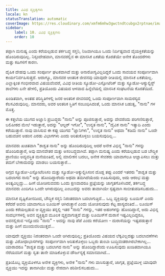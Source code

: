 ```yaml
---
title: ವಿವಿಧ ವ್ಯಕ್ತಿತ್ವಗಳು
locale: kn
statusTranslation: automatic
coverImage: https://res.cloudinary.com/xmfm6mhw3gwctndtcubgx2rptnae/image/upload/v1740468922/small_cover_tratado_de_psicologia_revolucionaria_a4c0dca4e0.webp
sidebar:
    label: 10. ವಿವಿಧ ವ್ಯಕ್ತಿತ್ವಗಳು
    order: 10
---
```

ತಪ್ಪಾಗಿ ಮನುಷ್ಯ ಎಂದು ಕರೆಯಲ್ಪಡುವ ತರ್ಕಬದ್ಧ ಸಸ್ತನಿ, ನಿಜವಾಗಿಯೂ ಒಂದು ನಿರ್ದಿಷ್ಟವಾದ ವೈಯಕ್ತಿಕತೆಯನ್ನು ಹೊಂದಿರುವುದಿಲ್ಲ. ನಿಸ್ಸಂದೇಹವಾಗಿ, ಮಾನವರಲ್ಲಿನ ಈ ಮಾನಸಿಕ ಏಕತೆಯ ಕೊರತೆಯೇ ಅನೇಕ ತೊಂದರೆಗಳು ಮತ್ತು ಕಹಿಗಳಿಗೆ ಕಾರಣ.

ದೈಹಿಕ ದೇಹವು ಒಂದು ಸಂಪೂರ್ಣ ಘಟಕವಾಗಿದೆ ಮತ್ತು ಅನಾರೋಗ್ಯವಿಲ್ಲದಿದ್ದರೆ ಒಂದು ಸಾವಯವ ಸಂಪೂರ್ಣವಾಗಿ ಕಾರ್ಯನಿರ್ವಹಿಸುತ್ತದೆ. ಆದಾಗ್ಯೂ, ಮಾನವರ ಆಂತರಿಕ ಜೀವನವು ಯಾವುದೇ ರೀತಿಯಲ್ಲಿ ಮಾನಸಿಕ ಏಕತೆಯಲ್ಲ. ಎಲ್ಲಾಕ್ಕಿಂತ ಗಂಭೀರವಾದ ವಿಷಯವೆಂದರೆ, ವಿವಿಧ ರೀತಿಯ ಸ್ಯೂಡೋ-ಎಸ್ಸೋಟೆರಿಕ್ ಮತ್ತು ಸ್ಯೂಡೋ-ಆಕ್ಯುಲ್ಟಿಸ್ಟ್ ಶಾಲೆಗಳು ಏನೇ ಹೇಳಲಿ, ಪ್ರತಿಯೊಂದು ವಿಷಯದ ಆಳವಾದ ಹಿನ್ನೆಲೆಯಲ್ಲಿ ಮಾನಸಿಕ ಸಂಘಟನೆಯ ಕೊರತೆಯಿದೆ.

ಖಂಡಿತವಾಗಿ, ಅಂತಹ ಪರಿಸ್ಥಿತಿಗಳಲ್ಲಿ ಜನರ ಆಂತರಿಕ ಜೀವನದಲ್ಲಿ ಒಂದು ಸಂಪೂರ್ಣವಾಗಿ ಸಾಮರಸ್ಯದ ಕೆಲಸವಿರುವುದಿಲ್ಲ. ಮಾನವರು, ಅವರ ಆಂತರಿಕ ಸ್ಥಿತಿಗೆ ಸಂಬಂಧಿಸಿದಂತೆ, ಒಂದು ಮಾನಸಿಕ ಬಹುತ್ವ, "ನಾನು" ಗಳ ಮೊತ್ತ.

ಈ ಕತ್ತಲೆಯ ಯುಗದ ಅಜ್ಞಾನಿ ಪ್ರಬುದ್ಧರು "ನಾನು" ಅನ್ನು ಪೂಜಿಸುತ್ತಾರೆ, ಅದನ್ನು ದೇವರೆಂದು ಪರಿಗಣಿಸುತ್ತಾರೆ, ಬಲಿಪೀಠದ ಮೇಲೆ ಇಡುತ್ತಾರೆ, ಅದನ್ನು "ಆಲ್ಟರ್ ಇಗೋ", "ಉನ್ನತ ನಾನು", "ದೈವಿಕ ನಾನು" ಇತ್ಯಾದಿ ಎಂದು ಕರೆಯುತ್ತಾರೆ. ನಾವು ವಾಸಿಸುವ ಈ ಕಪ್ಪು ಯುಗದ "ಜ್ಞಾನಿಗಳು", "ಉನ್ನತ ನಾನು" ಅಥವಾ "ಕಡಿಮೆ ನಾನು" ಒಂದೇ ಬಹುವಚನ ಅಹಂನ ಎರಡು ವಿಭಾಗಗಳು ಎಂದು ಅರಿತುಕೊಳ್ಳಲು ಬಯಸುವುದಿಲ್ಲ...

ಮಾನವರು ಖಚಿತವಾಗಿ "ಶಾಶ್ವತ ನಾನು" ಅನ್ನು ಹೊಂದಿರುವುದಿಲ್ಲ ಆದರೆ ಅನೇಕ ವಿಭಿನ್ನ "ನಾನು" ಗಳನ್ನು ಹೊಂದಿರುತ್ತಾರೆ, ಅವು ಮಾನವೇತರ ಮತ್ತು ಅಸಂಬದ್ಧವಾಗಿವೆ. ತಪ್ಪಾಗಿ ಮನುಷ್ಯ ಎಂದು ಕರೆಯಲ್ಪಡುವ ಬಡ ಬೌದ್ಧಿಕ ಪ್ರಾಣಿಯು ಅವ್ಯವಸ್ಥಿತ ಮನೆಯಂತಿದೆ, ಅಲ್ಲಿ ಮಾಲೀಕನ ಬದಲು, ಅನೇಕ ಸೇವಕರು ಯಾವಾಗಲೂ ಆಜ್ಞಾಪಿಸಲು ಮತ್ತು ತಮಗೆ ಬೇಕಾದುದನ್ನು ಮಾಡಲು ಬಯಸುತ್ತಾರೆ...

ಅಗ್ಗದ ಸ್ಯೂಡೋ-ಎಸ್ಸೋಟೆರಿಸಿಸಂ ಮತ್ತು ಸ್ಯೂಡೋ-ಆಕ್ಯುಲ್ಟಿಸಿಸಂನ ದೊಡ್ಡ ತಪ್ಪು ಎಂದರೆ ಇತರರು "ಶಾಶ್ವತ ಮತ್ತು ಬದಲಾಗದ ನಾನು" ಅನ್ನು ಹೊಂದಿದ್ದಾರೆಂದು ಅಥವಾ ತಮಗಿದೆಯೆಂದು ಊಹಿಸುವುದು, ಅದು ಆರಂಭ ಮತ್ತು ಅಂತ್ಯವಿಲ್ಲದ್ದು... ಹೀಗೆ ಯೋಚಿಸುವವರು ಒಂದು ಕ್ಷಣವಾದರೂ ಪ್ರಜ್ಞೆಯನ್ನು ಜಾಗೃತಗೊಳಿಸಿದರೆ, ತರ್ಕಬದ್ಧ ಮಾನವರು ಎಂದಿಗೂ ಒಂದೇ ಆಗಿರುವುದಿಲ್ಲ ಎಂಬುದನ್ನು ಅವರು ತಾವಾಗಿಯೇ ಸ್ಪಷ್ಟವಾಗಿ ಸಾಬೀತುಪಡಿಸಬಹುದು...

ಮಾನಸಿಕ ದೃಷ್ಟಿಕೋನದಿಂದ, ಬೌದ್ಧಿಕ ಸಸ್ತನಿ ನಿರಂತರವಾಗಿ ಬದಲಾಗುತ್ತಿದೆ... ಒಬ್ಬ ವ್ಯಕ್ತಿಯನ್ನು ಲೂಯಿಸ್ ಎಂದು ಕರೆದರೆ ಅವನು ಯಾವಾಗಲೂ ಲೂಯಿಸ್ ಆಗಿರುತ್ತಾನೆ ಎಂದು ಯೋಚಿಸುವುದು ಕೆಟ್ಟ ಹಾಸ್ಯದಂತಿದೆ... ಲೂಯಿಸ್ ಎಂದು ಕರೆಯಲ್ಪಡುವ ಆ ವ್ಯಕ್ತಿಯು ತನ್ನಲ್ಲಿ ಇತರ "ನಾನು" ಗಳನ್ನು, ಇತರ ಅಹಂಗಳನ್ನು ಹೊಂದಿದ್ದಾನೆ, ಅದು ವಿಭಿನ್ನ ಸಂದರ್ಭಗಳಲ್ಲಿ ಅವನ ವ್ಯಕ್ತಿತ್ವದ ಮೂಲಕ ವ್ಯಕ್ತವಾಗುತ್ತದೆ ಮತ್ತು ಲೂಯಿಸ್‌ಗೆ ದುರಾಸೆ ಇಷ್ಟವಿಲ್ಲದಿದ್ದರೂ, ಅವನಲ್ಲಿರುವ ಇನ್ನೊಂದು "ನಾನು" - ಅದನ್ನು ನಾವು ಪೆಪೆ ಎಂದು ಕರೆಯೋಣ - ದುರಾಸೆಯನ್ನು ಇಷ್ಟಪಡುತ್ತಾನೆ ಮತ್ತು ಹೀಗೆ ಮುಂದುವರಿಯುತ್ತದೆ...

ಯಾವುದೇ ವ್ಯಕ್ತಿಯು ನಿರಂತರವಾಗಿ ಒಂದೇ ಆಗಿರುವುದಿಲ್ಲ; ಪ್ರತಿಯೊಂದು ವಿಷಯದ ಲೆಕ್ಕವಿಲ್ಲದಷ್ಟು ಬದಲಾವಣೆಗಳು ಮತ್ತು ವಿರೋಧಾಭಾಸಗಳನ್ನು ಸಂಪೂರ್ಣವಾಗಿ ಅರಿತುಕೊಳ್ಳಲು ಒಬ್ಬರು ತುಂಬಾ ಬುದ್ಧಿವಂತರಾಗಿರಬೇಕಾಗಿಲ್ಲ... ಯಾರಾದರೂ "ಶಾಶ್ವತ ಮತ್ತು ಬದಲಾಗದ ನಾನು" ಅನ್ನು ಹೊಂದಿದ್ದಾರೆಂದು ಊಹಿಸುವುದು ಖಂಡಿತವಾಗಿಯೂ ನೆರೆಯವರಿಗೆ ಮತ್ತು ಸ್ವತಃ ತಾನೇ ಮಾಡಿಕೊಳ್ಳುವ ದೌರ್ಜನ್ಯಕ್ಕೆ ಸಮಾನವಾಗಿದೆ...

ಪ್ರತಿಯೊಬ್ಬ ವ್ಯಕ್ತಿಯೊಳಗೂ ಅನೇಕ ವ್ಯಕ್ತಿಗಳು, ಅನೇಕ "ನಾನು" ಗಳು ವಾಸಿಸುತ್ತಾರೆ, ಜಾಗೃತ, ಪ್ರಜ್ಞೆಯುಳ್ಳ ಯಾವುದೇ ವ್ಯಕ್ತಿಯು ಇದನ್ನು ತಾನಾಗಿಯೇ ಮತ್ತು ನೇರವಾಗಿ ಪರಿಶೀಲಿಸಬಹುದು...

